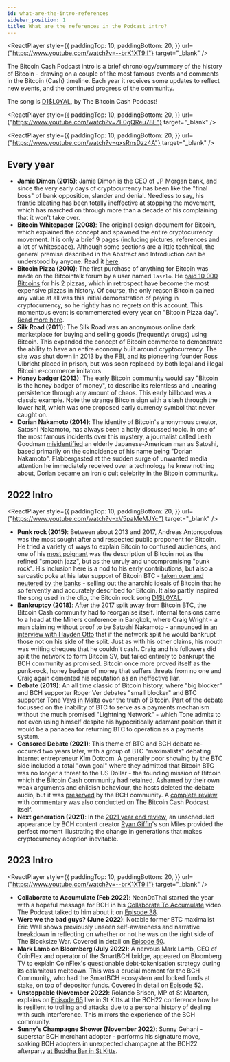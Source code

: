 ```yaml
---
id: what-are-the-intro-references
sidebar_position: 1
title: What are the references in the Podcast intro?
---
```



<ReactPlayer
  style={{
    paddingTop: 10,
    paddingBottom: 20,
  }}
  url={"https://www.youtube.com/watch?v=--brK1XT9II"}
  target="_blank"
/>

The Bitcoin Cash Podcast intro is a brief chronology/summary of the history of Bitcoin - drawing on a couple of the most famous events and comments in the Bitcoin (Cash) timeline. Each year it receives some updates to reflect new events, and the continued progress of the community.

The song is [D1$L0YAL](https://www.youtube.com/watch?v=ZF0gQReu78E), by The Bitcoin Cash Podcast!

<ReactPlayer
  style={{
    paddingTop: 10,
    paddingBottom: 20,
  }}
  url={"https://www.youtube.com/watch?v=ZF0gQReu78E"}
  target="_blank"
/>

<ReactPlayer
  style={{
    paddingTop: 10,
    paddingBottom: 20,
  }}
  url={"https://www.youtube.com/watch?v=qxsRnsDzz4A"}
  target="_blank"
/>

## Every year

- **Jamie Dimon (2015)**: Jamie Dimon is the CEO of JP Morgan bank, and since the very early days of cryptocurrency has been like the "final boss" of bank opposition, slander and denial. Needless to say, his [frantic bleating](https://www.youtube.com/watch?v=6MVfkEJfZi0) has been totally ineffective at stopping the movement, which has marched on through more than a decade of his complaining that it won't take over.
- **Bitcoin Whitepaper (2008)**: The original design document for Bitcoin, which explained the concept and spawned the entire cryptocurrency movement. It is only a brief 9 pages (including pictures, references and a lot of whitespace). Although some sections are a little technical, the general premise described in the Abstract and Introduction can be understood by anyone. Read it [here](/bitcoin.pdf).
- **Bitcoin Pizza (2010)**: The first purchase of anything for Bitcoin was made on the Bitcointalk forum by a user named `laszlo`. He [paid 10 000 Bitcoins](https://bitcointalk.org/index.php?topic=137.msg1195#msg1195) for his 2 pizzas, which in retrospect have become the most expensive pizzas in history. Of course, the only reason Bitcoin gained any value at all was this initial demonstration of paying in cryptocurrency, so he rightly has no regrets on this account. This momentous event is commemerated every year on "Bitcoin Pizza day". [Read more here](https://www.coindesk.com/markets/2020/05/22/10-years-after-laszlo-hanyecz-bought-pizza-with-10k-bitcoin-he-has-no-regrets/).
- **Silk Road (2011)**: The Silk Road was an anonymous online dark marketplace for buying and selling goods (frequently: drugs) using Bitcoin. This expanded the concept of Bitcoin commerce to demonstrate the ability to have an entire economy built around cryptocurrency. The site was shut down in 2013 by the FBI, and its pioneering founder Ross Ulbricht placed in prison, but was soon replaced by both legal and illegal Bitcoin e-commerce imitators.
- **Honey badger (2013):** The early Bitcoin community would say "Bitcoin is the honey badger of money", to describe its relentless and uncaring persistence through any amount of chaos. This early billboard was a classic example. Note the strange Bitcoin sign with a slash through the lower half, which was one proposed early currency symbol that never caught on.
- **Dorian Nakamoto (2014)**: The identity of Bitcoin's anonymous creator, Satoshi Nakamoto, has always been a hotly discussed topic. In one of the most famous incidents over this mystery, a journalist called Leah Goodman [misidentified](https://www.newsweek.com/2014/03/14/face-behind-bitcoin-247957.html) an elderly Japanese-American man as Satoshi, based primarily on the coincidence of his name being "Dorian Nakamoto". Flabbergasted at the sudden surge of unwanted media attention he immediately received over a technology he knew nothing about, Dorian became an ironic cult celebrity in the Bitcoin community.

## 2022 Intro

<ReactPlayer
  style={{
    paddingTop: 10,
    paddingBottom: 20,
  }}
  url={"https://www.youtube.com/watch?v=xV5paMeMJYc"}
  target="_blank"
/>

- **Punk rock (2015)**: Between about 2013 and 2017, Andreas Antonopolous was the most sought after and respected public proponent for Bitcoin. He tried a variety of ways to explain Bitcoin to confused audiences, and one of his [most poignant](https://www.youtube.com/watch?v=A6kJfvuNqtg) was the description of Bitcoin not as the refined "smooth jazz", but as the unruly and uncompromising "punk rock". His inclusion here is a nod to his early contributions, but also a sarcastic poke at his later support of Bitcoin BTC - [taken over and neutered by the banks](/start#episode-8-of-10-bitcoin-cash) - selling out the anarchic ideals of Bitcoin that he so fervently and accurately described for Bitcoin. It also partly inspired the song used in the clip, the Bitcoin rock song [D1$L0YAL](https://www.youtube.com/watch?v=ZF0gQReu78E).
- **Bankruptcy (2018)**: After the 2017 split away from Bitcoin BTC, the Bitcoin Cash community had to reorganise itself. Internal tensions came to a head at the Miners conference in Bangkok, where Craig Wright - a man claiming without proof to be Satoshi Nakamoto - announced in [an interview with Hayden Otto](https://www.youtube.com/watch?v=A6kJfvuNqtg) that if the network split he would bankrupt those not on his side of the split. Just as with his other claims, his mouth was writing cheques that he couldn't cash. Craig and his followers did split the network to form Bitcoin SV, but failed entirely to bankrupt the BCH community as promised. Bitcoin once more proved itself as the punk-rock, honey badger of money that suffers threats from no one and Craig again cemented his reputation as an ineffective liar.
- **Debate (2019)**: An all time classic of Bitcoin history, where "big blocker" and BCH supporter Roger Ver debates "small blocker" and BTC supporter Tone Vays [in Malta](https://www.youtube.com/watch?v=nKqgKdJ7504) over the truth of Bitcoin. Part of the debate focussed on the inability of BTC to serve as a payments mechanism without the much promised "Lightning Network" - which Tone admits to not even using himself despite his hypocritically adamant position that it would be a panacea for returning BTC to operation as a payments system.
- **Censored Debate (2021)**: This theme of BTC and BCH debate re-occured two years later, with a group of BTC "maximalists" debating internet entrepreneur Kim Dotcom. A generally poor showing by the BTC side included a total "own goal" where they admitted that Bitcoin BTC was no longer a threat to the US Dollar - the founding mission of Bitcoin which the Bitcoin Cash community had retained. Ashamed by their own weak arguments and childish behaviour, the hosts deleted the debate audio, but it was [preserved](https://www.youtube.com/watch?v=dxXkZdEUA8c) by the BCH community. A [complete review](https://www.youtube.com/watch?v=TE9aE9rFSUs) with commentary was also conducted on The Bitcoin Cash Podcast itself.
- **Next generation (2021)**: In the [2021 year end review](https://www.youtube.com/watch?v=yD-KgRJcckM), an unscheduled appearance by BCH content creator [Ryan Giffin](https://www.youtube.com/c/RyanGiffin)'s son Miles provided the perfect moment illustrating the change in generations that makes cryptocurrency adoption inevitable.

## 2023 Intro

<ReactPlayer
  style={{
    paddingTop: 10,
    paddingBottom: 20,
  }}
  url={"https://www.youtube.com/watch?v=--brK1XT9II"}
  target="_blank"
/>

- **Collaborate to Accumulate (Feb 2022)**: NeonDaThal started the year with a hopeful message for BCH in his [Collaborate To Accumulate](https://www.youtube.com/watch?v=fF5iS8ghp44) video. The Podcast talked to him about it on [Episode 38](/episodes/38).
- **Were we the bad guys? (June 2022)**: Notable former BTC maximalist Eric Wall shows previously unseen self-awareness and narrative breakdown in reflecting on whether or not he was on the right side of The Blocksize War. Covered in detail on [Episode 50](/episodes/50).
- **Mark Lamb on Bloomberg (July 2022)**: A nervous Mark Lamb, CEO of CoinFlex and operator of the SmartBCH bridge, appeared on Bloomberg TV to explain CoinFlex's questionable debt-tokenisation strategy during its calamitous meltdown. This was a crucial moment for the BCH Community, who had the SmartBCH ecosystem and locked funds at stake, on top of depositor funds. Covered in detail on [Episode 52](/episodes/52).
- **Unstoppable (November 2022)**: Rolando Brison, MP of St Maarten, explains on [Episode 65](/episodes/65) live in St Kitts at the BCH22 conference how he is resilient to trolling and attacks due to a personal history of dealing with such interference. This mirrors the experience of the BCH community.
- **Sunny's Champagne Shower (November 2022)**: Sunny Gehani - superstar BCH merchant adopter - performs his signature move, soaking BCH adopters in unexpected champagne at the BCH22 afterparty [at Buddha Bar in St Kitts](/faqs/Events/what-happened-at-BCH-22).
